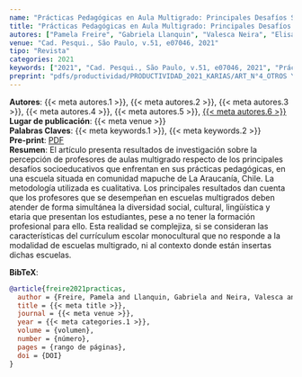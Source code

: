 ```yaml
---
name: "Prácticas Pedagógicas en Aula Multigrado: Principales Desafíos Socioeducativos en Chile"
title: "Prácticas Pedagógicas en Aula Multigrado: Principales Desafíos Socioeducativos en Chile"
autores: ["Pamela Freire", "Gabriela Llanquin", "Valesca Neira", "Elisabet Queupumil", "Lidia Riquelme", "Katerin Arias-Ortega"]
venue: "Cad. Pesqui., São Paulo, v.51, e07046, 2021"
tipo: "Revista"
categories: 2021
keywords: ["2021", "Cad. Pesqui., São Paulo, v.51, e07046, 2021", "Prácticas Pedagógicas", "Clase Multiseriada", "Enseñanza", "Aprendizaje"]
preprint: "pdfs/productividad/PRODUCTIVIDAD_2021_KARIAS/ART_N°4_OTROS Y ARIAS-ORTEGA_Cadernos de pesquisa_2021_SCOPUS.pdf"
---
```

**Autores**: {{< meta autores.1 >}}, {{< meta autores.2 >}}, {{< meta autores.3 >}}, {{< meta autores.4 >}}, {{< meta autores.5 >}}, [{{< meta autores.6 >}}](../members/current/Katerin Arias-Ortega.qmd)    
**Lugar de publicación**: {{< meta venue >}}     
**Palabras Claves**: {{< meta keywords.1 >}}, {{< meta keywords.2 >}}    
**Pre-print**: [PDF](../{{< meta preprint >}})    
**Resumen**: El artículo presenta resultados de investigación sobre la percepción de profesores de aulas multigrado respecto de los principales desafíos socioeducativos que enfrentan en sus prácticas pedagógicas, en una escuela situada en comunidad mapuche de La Araucanía, Chile. La metodología utilizada es cualitativa. Los principales resultados dan cuenta que los profesores que se desempeñan en escuelas multigrados deben atender de forma simultánea la diversidad social, cultural, lingüística y etaria que presentan los estudiantes, pese a no tener la formación profesional para ello. Esta realidad se complejiza, si se consideran las características del currículum escolar monocultural que no responde a la modalidad de escuelas multigrado, ni al contexto donde están insertas dichas escuelas.


**BibTeX**:
```bibtex
@article{freire2021practicas,
  author = {Freire, Pamela and Llanquin, Gabriela and Neira, Valesca and Queupumil, Elisabet and Riquelme, Lidia and Arias, Katerin},
  title = {{< meta title >}},
  journal = {{< meta venue >}},
  year = {{< meta categories.1 >}},
  volume = {volumen},
  number = {número},
  pages = {rango de páginas},
  doi = {DOI}
}
```
